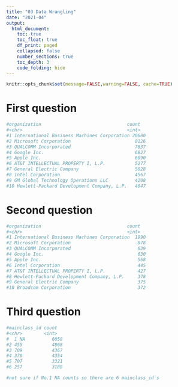 ```yaml
---
title: "03 Data Wrangling"
date: "2021-04"
output:
  html_document:
    toc: true
    toc_float: true
    df_print: paged
    collapsed: false
    number_sections: true
    toc_depth: 3
    code_folding: hide
---
```


```r
knitr::opts_chunk$set(message=FALSE,warning=FALSE, cache=TRUE)
```

# First question
```r
#organization                                count
#<chr>                                       <int>
#1 International Business Machines Corporation 20680
#2 Microsoft Corporation                        8126
#3 QUALCOMM Incorporated                        7837
#4 Google Inc.                                  6827
#5 Apple Inc.                                   6090
#6 AT&T INTELLECTUAL PROPERTY I, L.P.           5277
#7 General Electric Company                     5028
#8 Intel Corporation                            4567
#9 GM Global Technology Operations LLC          4208
#10 Hewlett-Packard Development Company, L.P.   4047
```
# Second question
```r
#organization                                count
#<chr>                                       <int>
#1 International Business Machines Corporation  1990
#2 Microsoft Corporation                         878
#3 QUALCOMM Incorporated                         639
#4 Google Inc.                                   630
#5 Apple Inc.                                    568
#6 Intel Corporation                             445
#7 AT&T INTELLECTUAL PROPERTY I, L.P.            427
#8 Hewlett-Packard Development Company, L.P.     378
#9 General Electric Company                      375
#10 Broadcom Corporation                         372
```
# Third question
```r
#mainclass_id count
#<chr>        <int>
#  1 NA          6058
#2 455           4868
#3 709           4367
#4 370           4354
#5 707           3321
#6 257           3188

#not sure if No.1 NA counts so there are 6 mainclass_id`s
```